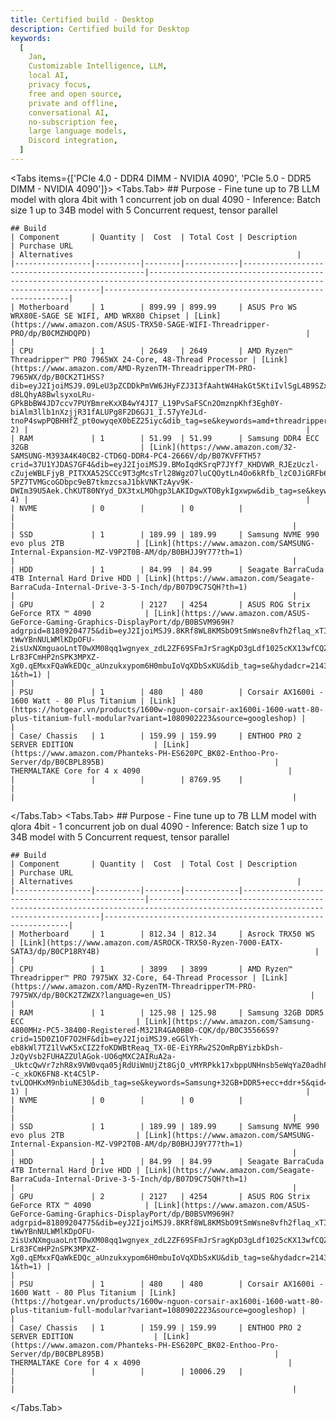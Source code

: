 ```yaml
---
title: Certified build - Desktop
description: Certified build for Desktop
keywords:
  [
    Jan,
    Customizable Intelligence, LLM,
    local AI,
    privacy focus,
    free and open source,
    private and offline,
    conversational AI,
    no-subscription fee,
    large language models,
    Discord integration,
  ]
---
```



<Tabs items={['PCIe 4.0 - DDR4 DIMM - NVIDIA 4090', 'PCIe 5.0 - DDR5 DIMM - NVIDIA 4090']}>
  <Tabs.Tab>
    ## Purpose
    - Fine tune up to 7B LLM model with qlora 4bit with 1 concurrent job on dual 4090
    - Inference: Batch size 1 up to 34B model with 5 Concurrent request, tensor parallel

    ## Build
    | Component       | Quantity |  Cost  | Total Cost | Description                                    | Purchase URL                                                                                                                    | Alternatives                                                  |
    |-----------------|----------|--------|------------|------------------------------------------------|---------------------------------------------------------------------------------------------------------------------------------|--------------------------------------------------------------|
    | Motherboard     | 1        | 899.99 | 899.99     | ASUS Pro WS WRX80E-SAGE SE WIFI, AMD WRX80 Chipset | [Link](https://www.amazon.com/ASUS-TRX50-SAGE-WIFI-Threadripper-PRO/dp/B0CMZHDQPD)                                                |                                                              |
    | CPU             | 1        | 2649   | 2649       | AMD Ryzen™ Threadripper™ PRO 7965WX 24-Core, 48-Thread Processor | [Link](https://www.amazon.com/AMD-RyzenTM-ThreadripperTM-PRO-7965WX/dp/B0CK2T1HSS?dib=eyJ2IjoiMSJ9.09LeU3pZCDDkPmVW6JHyFZJ3I3fAahtW4HakGt5KtiIvlSgL4B9SZxEYwWHx8izh7k96WGmDZSEDU6asHU37dKoko_bAfpQNIuPcm8VBRuL5217xXMzdUHaP-d8LQhyA8BwlsyxoLRu-GPkBbBW4JD7ccv7PUYBmreKxXB4wY4JI7_L19PvSaFSCn2OmznpKhf3Egh0Y-biAlm3llb1nXzjjR31fALUPg8F2D6GJ1_I.57yYeJLd-tnoP4swpPQBHHfZ_pt0owyqeX0bEZ25iyc&dib_tag=se&keywords=amd+threadripper+pro&qid=1714007615&sr=8-2) |                                                              |
    | RAM             | 1        | 51.99  | 51.99      | Samsung DDR4 ECC 32GB                         | [Link](https://www.amazon.com/32-SAMSUNG-M393A4K40CB2-CTD6Q-DDR4-PC4-2666V/dp/B07KVFFTH5?crid=37U1YJDAS7GF4&dib=eyJ2IjoiMSJ9.BMoIqdKSrqP7JYf7_KHDVWR_RJEzUczl-cZujeWBLFjyB_PITXXA52SCCc9T3gMcsTrl28WgzO7luCQOytLn4Oo6kRfb_lzC0JiGRFb6OmHwf300ajqwi0USw2aQO0B3pLDwj6h884c5_6oxNfhCM6k_kRpH5mg4ERCyiTVXdw5U1phF_l3UbI-5PZ7TVMGcoGDbpc9eB7tkmzcsaJ1bkVNKTzAyv9K-DWIm39U5Aek.ChKUT80NYyd_DX3txLMOhgp3LAKIDgwXTOBykIgxwpw&dib_tag=se&keywords=Samsung+32GB+DDR4+SDRAM&qid=1714008370&sprefix=samsung+32gb+ddr4+sdram,aps,402&sr=8-4) |                                                              |
    | NVME            | 0        |        | 0          |                                                |                                                                                                                                 |                                                              |
    | SSD             | 1        | 189.99 | 189.99     | Samsung NVME 990 evo plus 2TB                | [Link](https://www.amazon.com/SAMSUNG-Internal-Expansion-MZ-V9P2T0B-AM/dp/B0BHJJ9Y77?th=1)                                     |                                                              |
    | HDD             | 1        | 84.99  | 84.99      | Seagate BarraCuda 4TB Internal Hard Drive HDD | [Link](https://www.amazon.com/Seagate-BarraCuda-Internal-Drive-3-5-Inch/dp/B07D9C7SQH?th=1)                                  |                                                              |
    | GPU             | 2        | 2127   | 4254       | ASUS ROG Strix GeForce RTX ™ 4090            | [Link](https://www.amazon.com/ASUS-GeForce-Gaming-Graphics-DisplayPort/dp/B0BSVM969H?adgrpid=81809204775&dib=eyJ2IjoiMSJ9.8KRf8WL8KMSbO9tSmWsne8vfh2flaq_xTIJSOfzPuLZWzgyixuzlhJv_s_WWb6WpQK2kVsDGK8R0Zn1J1BmlA5R30K3KC95i5tekN0i-tWwYBnNULWMlKDpOFU-2isUxNXmguaoLntT0wXM08qq1wgnyex_zdL2ZF69SFmJrSragKpD3gLdf1025cKX13wfCQZLaw08nvIaaVDZsN89-Lr83FCmHP2nSPK3MPXZ-Xg0.qEMxxFQaWkEDQc_aUnzukxypom6H0mbuIoVqXDbSxKU&dib_tag=se&hydadcr=21436_13333175&keywords=nvidia+rtx+4090+24gb&qid=1714007739&sr=8-1&th=1) |                                                              |
    | PSU             | 1        | 480    | 480        | Corsair AX1600i - 1600 Watt - 80 Plus Titanium | [Link](https://hotgear.vn/products/1600w-nguon-corsair-ax1600i-1600-watt-80-plus-titanium-full-modular?variant=1080902223&source=googleshop) |                                                              |
    | Case/ Chassis   | 1        | 159.99 | 159.99     | ENTHOO PRO 2 SERVER EDITION                  | [Link](https://www.amazon.com/Phanteks-PH-ES620PC_BK02-Enthoo-Pro-Server/dp/B0CBPL895B)                                      | THERMALTAKE Core for 4 x 4090                                 |
    |                 |          |        | 8769.95    |                                                |                                                                                                                                 |                                                              |

  </Tabs.Tab>
  <Tabs.Tab>
    ## Purpose
    - Fine tune up to 7B LLM model with qlora 4bit - 1 concurrent job on dual 4090
    - Inference: Batch size 1 up to 34B model with 5 Concurrent request, tensor parallel

    ## Build
    | Component       | Quantity |  Cost  | Total Cost | Description                                    | Purchase URL                                                                                                                    | Alternatives                                                  |
    |-----------------|----------|--------|------------|------------------------------------------------|---------------------------------------------------------------------------------------------------------------------------------|--------------------------------------------------------------|
    | Motherboard     | 1        | 812.34 | 812.34     | Asrock TRX50 WS                               | [Link](https://www.amazon.com/ASROCK-TRX50-Ryzen-7000-EATX-SATA3/dp/B0CP18RY4B)                                                |                                                              |
    | CPU             | 1        | 3899   | 3899       | AMD Ryzen™ Threadripper™ PRO 7975WX 32-Core, 64-Thread Processor | [Link](https://www.amazon.com/AMD-RyzenTM-ThreadripperTM-PRO-7975WX/dp/B0CK2TZWZX?language=en_US)                               |                                                              |
    | RAM             | 1        | 125.98 | 125.98     | Samsung 32GB DDR5 ECC                         | [Link](https://www.amazon.com/Samsung-4800MHz-PC5-38400-Registered-M321R4GA0BB0-CQK/dp/B0C35566S9?crid=15D0Z1OF7O2HF&dib=eyJ2IjoiMSJ9.eGGlYh-eb8kWl7TZ1lVwK5xCIZ2foKDWBtReaq_TX-0E-EiYRRw2S2OmRpBYizbkDsh-JzQyVsb2FUHAZZUlAGok-UO6qMXC2AIRuA2a-_UktcQwVr7zhR8x9VW0vqa05jRdUiWmUjZt8GjO_vMYRPkk17xbppUNHnsb5eWqYaZ0adhPOQEdRtT559UJsmhW9Guz9nQFa4HQvPBQ39Dmb1UkyItkFtMjXqF8lGBok6M.dk2b--c_xkOK6FN8-Kt4C5lP-tvLQOHKxM9nbiuNE30&dib_tag=se&keywords=Samsung+32GB+DDR5+ecc+ddr+5&qid=1714009190&sprefix=samsung+32gb+ddr5+ecc+ddr+4,aps,283&sr=8-1) |                                                              |
    | NVME            | 0        |        | 0          |                                                |                                                                                                                                 |                                                              |
    | SSD             | 1        | 189.99 | 189.99     | Samsung NVME 990 evo plus 2TB                | [Link](https://www.amazon.com/SAMSUNG-Internal-Expansion-MZ-V9P2T0B-AM/dp/B0BHJJ9Y77?th=1)                                     |                                                              |
    | HDD             | 1        | 84.99  | 84.99      | Seagate BarraCuda 4TB Internal Hard Drive HDD | [Link](https://www.amazon.com/Seagate-BarraCuda-Internal-Drive-3-5-Inch/dp/B07D9C7SQH?th=1)                                  |                                                              |
    | GPU             | 2        | 2127   | 4254       | ASUS ROG Strix GeForce RTX ™ 4090            | [Link](https://www.amazon.com/ASUS-GeForce-Gaming-Graphics-DisplayPort/dp/B0BSVM969H?adgrpid=81809204775&dib=eyJ2IjoiMSJ9.8KRf8WL8KMSbO9tSmWsne8vfh2flaq_xTIJSOfzPuLZWzgyixuzlhJv_s_WWb6WpQK2kVsDGK8R0Zn1J1BmlA5R30K3KC95i5tekN0i-tWwYBnNULWMlKDpOFU-2isUxNXmguaoLntT0wXM08qq1wgnyex_zdL2ZF69SFmJrSragKpD3gLdf1025cKX13wfCQZLaw08nvIaaVDZsN89-Lr83FCmHP2nSPK3MPXZ-Xg0.qEMxxFQaWkEDQc_aUnzukxypom6H0mbuIoVqXDbSxKU&dib_tag=se&hydadcr=21436_13333175&keywords=nvidia+rtx+4090+24gb&qid=1714007739&sr=8-1&th=1) |                                                              |
    | PSU             | 1        | 480    | 480        | Corsair AX1600i - 1600 Watt - 80 Plus Titanium | [Link](https://hotgear.vn/products/1600w-nguon-corsair-ax1600i-1600-watt-80-plus-titanium-full-modular?variant=1080902223&source=googleshop) |                                                              |
    | Case/ Chassis   | 1        | 159.99 | 159.99     | ENTHOO PRO 2 SERVER EDITION                  | [Link](https://www.amazon.com/Phanteks-PH-ES620PC_BK02-Enthoo-Pro-Server/dp/B0CBPL895B)                                      | THERMALTAKE Core for 4 x 4090                                 |
    |                 |          |        | 10006.29   |                                                |                                                                                                                                 |                                                              |
  </Tabs.Tab>


</Tabs>


